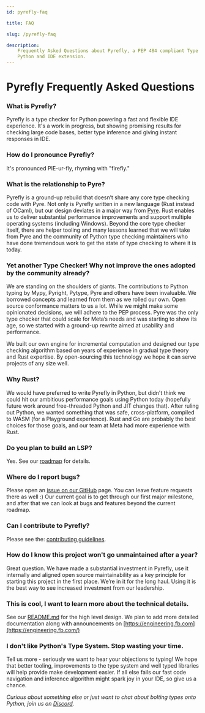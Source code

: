 ```yaml
---
id: pyrefly-faq

title: FAQ

slug: /pyrefly-faq

description:
    Frequently Asked Questions about Pyrefly, a PEP 484 compliant Type Checker for
    Python and IDE extension.
---
```


# Pyrefly Frequently Asked Questions

### What is Pyrefly?

Pyrefly is a type checker for Python powering a fast and flexible IDE
experience. It's a work in progress, but showing promising results for checking
large code bases, better type inference and giving instant responses in IDE.

### How do I pronounce Pyrefly?

It's pronounced PIE-ur-fly, rhyming with "firefly."

### What is the relationship to Pyre?

Pyrefly is a ground-up rebuild that doesn’t share any core type checking code with Pyre. Not only is Pyrefly written in a new language (Rust instead of OCaml), but our design deviates in a major way from [Pyre](https://pyre-check.org/). Rust enables us to deliver substantial performance improvements and support multiple operating systems (including Windows). Beyond the core type checker itself, there are helper tooling and many lessons learned that we will take from Pyre and the community of Python type checking maintainers who have done tremendous work to get the state of type checking to where it is today.

### Yet another Type Checker! Why not improve the ones adopted by the community already?

We are standing on the shoulders of giants. The contributions to Python typing by Mypy, Pyright, Pytype, Pyre and others have been invaluable. We borrowed concepts and learned from them as we rolled our own. Open source conformance matters to us a lot. While we might make some opinionated decisions, we will adhere to the PEP process. Pyre was the only type checker that could scale for Meta’s needs and was starting to show its age, so we started with a ground-up rewrite aimed at usability and performance.

We built our own engine for incremental computation and designed our type checking algorithm based on years of experience in gradual type theory and Rust expertise. By open-sourcing this technology we hope it can serve projects of any size well.

### Why Rust?

We would have preferred to write Pyrefly in Python, but didn't think we could hit our ambitious performance goals using Python today (hopefully future work around free-threaded Python and JIT changes that). After ruling out Python, we wanted something that was safe, cross-platform, compiled to WASM (for a Playground experience). Rust and Go are probably the best choices for those goals, and our team at Meta had more experience with Rust.

### Do you plan to build an LSP?

Yes. See our [roadmap](https://github.com/facebook/pyrefly/milestone/1) for details.

### Where do I report bugs?

Please open an [issue on our GitHub](https://github.com/facebook/pyrefly/issues) page. You can leave feature requests there as well :) Our current goal is to get through our first major milestone, and after that we can look at bugs and features beyond the current roadmap.

### Can I contribute to Pyrefly?

Please see the: [contributing guidelines](https://github.com/facebook/pyrefly/blob/main/CONTRIBUTING.md).

### How do I know this project won't go unmaintained after a year?

Great question. We have made a substantial investment in Pyrefly, use it internally and aligned open source maintainability as a key principle for starting this project in the first place. We’re in it for the long haul. Using it is the best way to see increased investment from our leadership.

### This is cool, I want to learn more about the technical details.

See our [README.md](https://github.com/facebook/pyrefly/blob/main/README.md) for the high level design. We plan to add more detailed documentation along with announcements on [https://engineering.fb.com](https://engineering.fb.com/)

### I don't like Python's Type System. Stop wasting your time.

Tell us more - seriously we want to hear your objections to typing! We hope that better tooling, improvements to the type system and well typed libraries will help provide make development easier. If all else fails our fast code navigation and inference algorithm might spark joy in your IDE, so give us a chance.

_Curious about something else or just want to chat about bolting types onto Python, join us on [Discord](https://discord.gg/Cf7mFQtW7W)._
